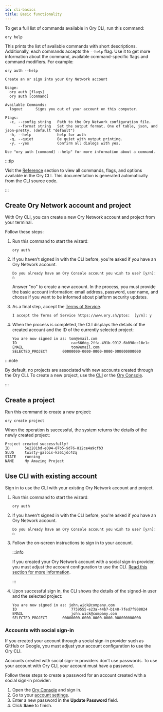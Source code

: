 ```yaml
---
id: cli-basics
title: Basic functionality
---
```


To get a full list of commands available in Ory CLI, run this command:

```shell
ory help
```

This prints the list of available commands with short descriptions. Additionally, each commands accepts the `--help` flag. Use it
to get more information about the command, available command-specific flags and command modifiers. For example:

```shell
ory auth --help

Create an or sign into your Ory Network account

Usage:
  ory auth [flags]
  ory auth [command]

Available Commands:
  logout      Signs you out of your account on this computer.

Flags:
  -c, --config string   Path to the Ory Network configuration file.
      --format string   Set the output format. One of table, json, and json-pretty. (default "default")
  -h, --help            help for auth
  -q, --quiet           Be quiet with output printing.
  -y, --yes             Confirm all dialogs with yes.

Use "ory auth [command] --help" for more information about a command.
```

:::tip

Visit the [Reference](../../cli/ory-auth) section to view all commands, flags, and options available in the Ory CLI. This
documentation is generated automatically from the CLI source code.

:::

## Create Ory Network account and project

With Ory CLI, you can create a new Ory Network account and project from your terminal.

Follow these steps:

1. Run this command to start the wizard:

   ```shell
   ory auth
   ```

2. If you haven't signed in with the CLI before, you're asked if you have an Ory Network account.

   ```shell
   Do you already have an Ory Console account you wish to use? [y/n]: n
   ```

   Answer "no" to create a new account. In the process, you must provide the basic account information: email address, password,
   user name, and choose if you want to be informed about platform security updates.

3. As a final step, accept the [Terms of Service](https://www.ory.sh/ptos).

   ```shell
   I accept the Terms of Service https://www.ory.sh/ptos:  [y/n]: y
   ```

4. When the process is completed, the CLI displays the details of the created account and the ID of the currently selected
   project:

   ```text
   You are now signed in as: tom@email.com
   ID			              cae666dg-2ffa-491b-9912-6b090ec10e1c
   EMAIL			          tom@email.com
   SELECTED_PROJECT	      00000000-0000-0000-0000-000000000000
   ```

:::note

By default, no projects are associated with new accounts created through the Ory CLI. To create a new project, use the
[CLI](#create-ory-cloud-project) or the [Ory Console](https://console.ory.sh/).

:::

## Create a project

Run this command to create a new project:

```shell
ory create project
```

When the operation is successful, the system returns the details of the newly created project:

```text
Project created successfully!
ID	     5e2281bd-e094-87b5-9d76-812ce4a9cfb3
SLUG	 twisty-galois-kz61jdc42q
STATE	 running
NAME	 My Amazing Project
```

## Use CLI with existing account

Sign in to use the CLI with your existing Ory Network account and project.

1. Run this command to start the wizard:

   ```shell
   ory auth
   ```

2. If you haven't signed in with the CLI before, you're asked if you have an Ory Network account.

   ```shell
   Do you already have an Ory Console account you wish to use? [y/n]: n
   ```

3. Follow the on-screen instructions to sign in to your account.

   :::info

   If you created your Ory Network account with a social sign-in provider, you must adjust the account configuration to use the CLI.
   [Read this section for more information](#accounts-with-social-sign-in).

   :::

4. Upon successful sign in, the CLI shows the details of the signed-in user and the selected project:

   ```text
   You are now signed in as: john.wick@company.com
   ID			              7759555-e23a-44b7-b148-7fed7f908024
   EMAIL			          john.wick@company.com
   SELECTED_PROJECT	      00000000-0000-0000-0000-000000000000
   ```

### Accounts with social sign-in

If you created your account through a social sign-in provider such as GitHub or Google, you must adjust your account configuration
to use the Ory CLI.

Accounts created with social sign-in providers don't use passwords. To use your account with Ory CLI, your account must have a
password.

Follow these steps to create a password for an account created with a social sign-in provider:

1. Open the [Ory Console](https://console.ory.sh/) and sign in.
2. Go to your [account settings](https://console.ory.sh/settings).
3. Enter a new password in the **Update Password** field.
4. Click **Save** to finish.
